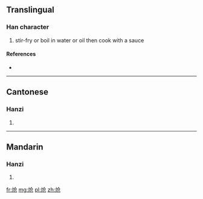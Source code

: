 {{also|熗}}
==Translingual==

===Han character===
{{Han char|rn=86|rad=火|as=04|sn=8|four=|canj=火人尸山 (FOSU)}}

# stir-fry or boil in water or oil then cook with a sauce

====References====
* {{Han ref|kx=0668.031|hdz=32192.120|uh=709D|ud=28829}}

----

==Cantonese==

===Hanzi===
{{yue-hanzi|jyut=|y=cheung3|tra=熗}}

# {{defn|lang=yue|sort=火04}}

----

==Mandarin==

===Hanzi===
{{cmn-hanzi|tra=熗|pin=[[qiàng]] ([[qiang4]])|wg=ch'iang<sup>4</sup>}}

# {{defn|lang=cmn|sort=火04}}

[[fr:炝]]
[[mg:炝]]
[[pl:炝]]
[[zh:炝]]